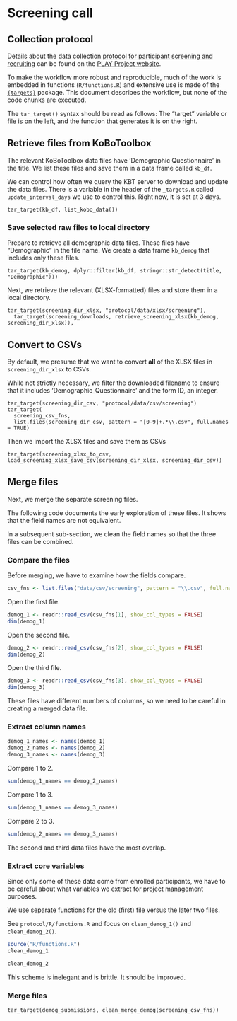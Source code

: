 # Screening call {-}

## Collection protocol {-}

Details about the data collection [protocol for participant screening and recruiting](https://www.play-project.org/collection.html#Participant_Recruitment) can be found on the [PLAY Project website](https://play-project.org).

To make the workflow more robust and reproducible, much of the work is embedded in functions (`R/functions.R`) and extensive use is made of the [`{targets}`](https://cran.r-project.org/web/packages/targets/) package. 
This document describes the workflow, but none of the code chunks are executed.

The `tar_target()` syntax should be read as follows: The "target" variable or file is on the left, and the function that generates it is on the right.

## Retrieve files from KoBoToolbox {-}

The relevant KoBoToolbox data files have 'Demographic Questionnaire' in the title.
We list these files and save them in a data frame called `kb_df`.

::: {.rmdnote}
We can control how often we query the KBT server to download and update the data files.
There is a variable in the header of the `_targets.R` called `update_interval_days` we use to control this.
Right now, it is set at 3 days.
:::

```
tar_target(kb_df, list_kobo_data())
```

### Save selected raw files to local directory {-}

Prepare to retrieve all demographic data files.
These files have "Demographic" in the file name.
We create a data frame `kb_demog` that includes only these files.

```
tar_target(kb_demog, dplyr::filter(kb_df, stringr::str_detect(title, "Demographic")))
```

Next, we retrieve the relevant (XLSX-formatted) files and store them in a local directory.

```
tar_target(screening_dir_xlsx, "protocol/data/xlsx/screening"),
  tar_target(screening_downloads, retrieve_screening_xlsx(kb_demog, screening_dir_xlsx)),
```

## Convert to CSVs {-}

By default, we presume that we want to convert **all** of the XLSX files in `screening_dir_xlsx` to CSVs.

While not strictly necessary, we filter the downloaded filename to ensure that it includes 'Demographic_Questionnaire' and the form ID, an integer.

```
tar_target(screening_dir_csv, "protocol/data/csv/screening")
tar_target(
  screening_csv_fns,
  list.files(screening_dir_csv, pattern = "[0-9]+.*\\.csv", full.names = TRUE)
```

Then we import the XLSX files and save them as CSVs

```
tar_target(screening_xlsx_to_csv, load_screening_xlsx_save_csv(screening_dir_xlsx, screening_dir_csv))
```

## Merge files {-}

Next, we merge the separate screening files.

The following code documents the early exploration of these files.
It shows that the field names are not equivalent.

In a subsequent sub-section, we clean the field names so that the three files can be combined.

### Compare the files {-}

Before merging, we have to examine how the fields compare.

```r
csv_fns <- list.files("data/csv/screening", pattern = "\\.csv", full.names = TRUE)
```

Open the first file.

```r
demog_1 <- readr::read_csv(csv_fns[1], show_col_types = FALSE)
dim(demog_1)
```

Open the second file.

```r
demog_2 <- readr::read_csv(csv_fns[2], show_col_types = FALSE)
dim(demog_2)
```

Open the third file.

```r
demog_3 <- readr::read_csv(csv_fns[3], show_col_types = FALSE)
dim(demog_3)
```

::: {.rmdnote}
These files have different numbers of columns, so we need to be careful in creating a merged data file.
:::

### Extract column names {-}

```r
demog_1_names <- names(demog_1)
demog_2_names <- names(demog_2)
demog_3_names <- names(demog_3)
```

Compare 1 to 2.

```r
sum(demog_1_names == demog_2_names)
```

Compare 1 to 3.

```r
sum(demog_1_names == demog_3_names)
```

Compare 2 to 3.

```r
sum(demog_2_names == demog_3_names)
```

The second and third data files have the most overlap.

### Extract core variables {-}

Since only some of these data come from enrolled participants, we have to be careful about what variables we extract for project management purposes.

We use separate functions for the old (first) file versus the later two files.

See `protocol/R/functions.R` and focus on `clean_demog_1()` and `clean_demog_2()`.

```r
source("R/functions.R")
clean_demog_1
```

```r
clean_demog_2
```

::: {.rmdnote}
This scheme is inelegant and is brittle. It should be improved.
:::

### Merge files {-}

```
tar_target(demog_submissions, clean_merge_demog(screening_csv_fns))
```

<!-- ## Plots {-} -->

<!-- Add a cumulative `n_calls` variable. -->

<!-- ``` -->
<!-- demog_submissions <- demog_submissions %>% -->
<!--   dplyr::arrange(., submit_date) %>% -->
<!--   dplyr::mutate(., n_calls = seq_along(submit_date)) -->
<!-- ``` -->

<!-- Plot the time series of recruiting/screening calls. -->

<!-- ```{r, fig.cap="Time series of recruiting/screening calls.", eval=FALSE} -->
<!-- demog_submissions %>% -->
<!--   ggplot(.) + -->
<!--   aes(submit_date, n_calls, color = site_id) + -->
<!--   geom_point() -->
<!-- ``` -->

<!-- Plot the number of calls made by site. -->

<!-- ```{r, fig.cap="Recruiting calls by site", eval=FALSE} -->
<!-- demog_submissions %>% -->
<!--   ggplot(.) + -->
<!--   aes(site_id, fill = site_id) + -->
<!--   geom_bar() + -->
<!--   theme(axis.text.x = element_text(angle = 90, vjust = 0.5, hjust = 1)) # Rotate text -->
<!-- ``` -->
